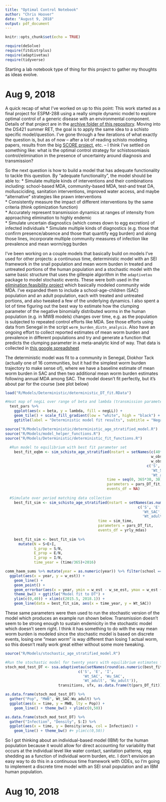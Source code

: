 ```yaml
---
title: "Optimal Control Notebook"
author: "Chris Hoover"
date: "August 9, 2018"
output: pdf_document
---
```


```r
knitr::opts_chunk$set(echo = TRUE)

require(deSolve)
require(fitdistrplus)
require(adaptivetau)
require(tidyverse)
```

Starting a lab notebook type of thing for this project to gather my thoughts as ideas evolve.

# Aug 9, 2018  
A quick recap of what I've worked on up to this point: This work started as a final project for ESPM-288 using a really simple dynamic model to explore optimal control of a generic disease with an environmental component. Details of that project are in the [archive folder of this repository](https://github.com/cmhoove14/optimal_control/tree/master/Archive/Project). Moving into the DS421 summer RET, the goal is to apply the same idea to a schisto specific model/question. I've gone through a few iterations of what exactly the question is, but as of now -- after a lot of reading schisto modeling papers, results from the big [SCORE project](https://score.uga.edu/), etc. -- I think I've settled on something like: what is the optimal control strategy for schistosomiasis control/elimination in the presence of uncertainty around diagnosis and transmission?

So the next question is how to build a model that has adequate functionality to tackle this question. By "adequate functionality", the model should be able to:
* Simulate multiple kinds of interventions and their combinations including: school-based MDA, community-based MDA, test-and treat DA, mollusciciding, sanitation interventions, improved water access, and maybe "alternative" strategies like prawn interventions  
* Consistently measure the impact of different interventions by the same criteria (think optimization function)  
* Accurately represent transmission dynamics at ranges of intensity from approaching elimination to highly endemic   
* Simulate uncertain diagnostics (which comes down to egg excretion) of infected individuals
* Simulate multiple kinds of diagnostics (e.g. those that confirm presence/absence and those that quantify egg burden) and along those lines, incorporate multiple community measures of infection like prevalence and mean worm/egg burden  

I've been working on a couple models that basically build on models I've used for other projects: a continuous time, deterministic model with an SEI framework in the snail population and mean worm burden in treated and untreated portions of the human population and a stochastic model with the same basic structure that uses the gillespie algorithm in the `adaptivetau` package to model stochastic events. These were both used in the [elimination feasibility project](https://github.com/cmhoove14/AgroSchisto/tree/master/Elimination_Feasibility/Organize/Models) which basically modeled community wide MDA. I've expanded them to include a school-age-children (SAC) population and an adult population, each with treated and untreated portions, and also tweaked a few of the underlying dynamics. I also spent a lot of time figuring out the best way to estimate how the clumping parameter of the negative binomially distributed worms in the human population (e.g. in MWB models) changes over time, e.g. as the population is subjected to repeated control efforts like MDA. See those efforts using data from Senegal in the script `worm_burden_distn_analysis`. Also have an ongoing effort to collect reported estimates of mean worm burden and prevalence in different populations and try and generate a function that predicts the clumping parameter in a meta-analytic kind of way. That data is collected in [this google spreadsheet](https://docs.google.com/spreadsheets/d/1_q1mgW1m1dHwlA40yjn72xVTtEgZMkzfiCXHTqGPz60/edit?usp=sharing)

The deterministic model was fit to a community in Senegal, Diokhor Tack (actually one of 16 communities, but it had the simplest worm burden trajectory to make sense of), where we have a baseline estimate of mean worm burden in SAC and then two additional mean worm burden estimates following annual MDA among SAC. The model doesn't fit perfectly, but it's about par for the course (see plot below)

```r
load("R/Models/Deterministic/deterministic_DT_fit.RData")

#Heat map of negLL over range of beta and lambda (transmission parameters)   
  test_pars %>% 
    ggplot(aes(x = beta, y = lambda, fill = negLL)) +
    geom_tile() + scale_fill_gradient(low = "white", high = "black") +
    ggtitle(label = "Deterministic model fit results", subtitle = "Negative LL over transmission parameter sets")

source("R/Models/Deterministic/deterministic_age_stratified_model.R")
source("R/Models/model_helper_functions.R")
source("R/Models/Deterministic/deterministic_fit_functions.R")  
  
  #Run model to equilibrium with best fit parameter set
    best_fit_eqbm <- sim_schisto_age_stratified(nstart = setNames(c(40*area*.7, 40*area*.2, 40*area*.1,
                                                                  w_obs_SAC[1], w_obs_SAC[1],
                                                                  w_obs_adult[1], w_obs_adult[1]),
                                                                c('S', 'E', 'I', 
                                                                  'Wt_SAC', 'Wu_SAC',
                                                                  'Wt_adult', 'Wu_adult')),
                                              time = seq(0, 365*30, 30),
                                              parameters = pars_DT_fit,
                                              events_df = NA)
    
  #Simulate over period matching data collection  
    best_fit_sim <- sim_schisto_age_stratified(nstart = setNames(as.numeric(best_fit_eqbm[dim(best_fit_eqbm)[1], c(2:8)]),
                                                            c('S', 'E', 'I', 
                                                              'Wt_SAC', 'Wu_SAC',
                                                              'Wt_adult', 'Wu_adult')), 
                                          time = sim_time,
                                          parameters = pars_DT_fit,
                                          events_df = yrly_mdas)
    
    best_fit_sim <- best_fit_sim %>% 
      mutate(N = S+E+I,
             S_prop = S/N,
             E_prop = E/N,
             I_prop = I/N,
             time_year = (time/365)+2016)

comm_haem_sums %>% mutate(year = as.numeric(year)) %>% filter(school == "DT") %>% 
  ggplot(aes(x = year, y = w_est)) +
    geom_line() + 
    geom_point() + 
    geom_errorbar(aes(x = year, ymin = w_est - w_se_est, ymax = w_est + w_se_est), width = 0.05) +
    theme_bw() + ggtitle("Model fit to DT") +
    ylim(c(0,40)) + xlim(c(2015.5, 2018.1)) +
    geom_line(data = best_fit_sim, aes(x = time_year, y = Wt_SAC))

```

These same parameters were then used to run the stochastic version of the model which produces an example run shown below. Transmission doesn't seem to be strong enough to sustain endemicity in the stochastic model which doesn't seem right. I think it has something to do with the way mean worm burden is modeled since the stochastic model is based on discrete events, losing one "mean worm" is way different than losing 1 actual worm, so this doesn't really work great either without some more tweaking. 

```r
source("R/Models/stochastic_age_stratified_model.R")

#Run the stochastic model for twenty years with equilibrium estimates from deterministic model as starting conditions and best fit parameters
stoch_mod_test_DT <- ssa.adaptivetau(setNames(round(as.numeric(best_fit_eqbm[dim(best_fit_eqbm)[1], c(2:8)])),
                                 c('S', 'E', 'I', 
                                   'Wt_SAC', 'Wu_SAC',
                                   'Wt_adult', 'Wu_adult')),
                        transitions, sfx, as.data.frame(t(pars_DT_fit)), tf = 365*20)

as.data.frame(stoch_mod_test_DT) %>% 
  gather("Pop", "MWB", Wt_SAC:Wu_adult) %>% 
  ggplot(aes(x = time, y = MWB, lty = Pop)) +
    geom_line() + theme_bw() + ylim(c(0,50))

as.data.frame(stoch_mod_test_DT) %>% 
  gather("Infection", "Density", S:I) %>% 
  ggplot(aes(x = time, y = Density/area, col = Infection)) +
    geom_line() + theme_bw() #+ ylim(c(0,50))

```

So I got thinking about an individual-based model (IBM) for the human population because it would allow for direct accounting for variability that occurs at the individual level like water contact, sanitation patterns, egg shedding as a function of individual worm burden, etc. I don't envision an easy way to do this in a continuous time framework with ODEs, so I'm going to implement a discrete time model with an SEI snail population and an IBM human population.

# Aug 10, 2018  
